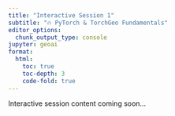 ```yaml
---
title: "Interactive Session 1"
subtitle: "🔥 PyTorch & TorchGeo Fundamentals"
editor_options: 
  chunk_output_type: console
jupyter: geoai
format:
  html:
    toc: true
    toc-depth: 3
    code-fold: true
---
```


Interactive session content coming soon...
